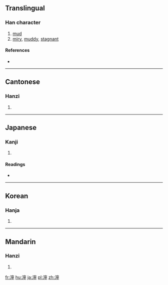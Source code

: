 {{also|泞}}
==Translingual==

===Han character===
{{Han char|rn=85|rad=水|as=14|sn=17|four=3312<sub>1</sub>|canj=水十心弓 (EJPN)}}

# [[mud]]
# [[miry]], [[muddy]], [[stagnant]]

====References====
* {{Han ref|kx=0655.270|dkj=18487|dj=1065.230|hdz=31773.090|uh=6FD8|ud=28632|bh=C0D7|bd=49367}}

----

==Cantonese==

===Hanzi===
{{yue-hanzi|jyut=|y=ning6|sim=泞}}

# {{defn|lang=yue|sort=水14}}

----

==Japanese==

===Kanji===
{{ja-kanji|grade=|rs=水14}}

# {{defn|lang=ja|sort=水14}}

====Readings====
* {{ja-readings|on=[[ねい]] (nei)|kun=[[ぬかる]] (nukaru)}}

----

==Korean==

===Hanja===
{{ko-hanja|hangeul=[[녕]]>[[영]]|eumhun=|rv=nyeong>yeong|mr=nyŏng>yŏng|y=nyeng>yeng}}

# {{defn|lang=ko|sort=水14}}

----

==Mandarin==

===Hanzi===
{{cmn-hanzi|sim=泞|pin=[[nìng]] ([[ning4]])|wg=ning<sup>4</sup>}}

# {{defn|lang=cmn|sort=水14}}

[[fr:濘]]
[[hu:濘]]
[[ja:濘]]
[[pl:濘]]
[[zh:濘]]